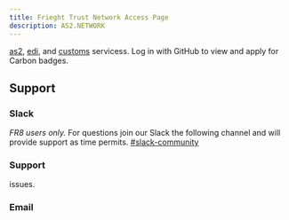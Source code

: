 ```yaml
---
title: Frieght Trust Network Access Page
description: AS2.NETWORK
---
```



<PageDescription>

 <a href="https://www.freighttrust.com/services/as2/overview">as2</a>, <a href="https://www.freighttrust.com/services/edi/overview">edi</a>, and <a href="https://www.freighttrust.com/services/customs/overview">customs</a> servicess. Log in with GitHub to view and apply for Carbon badges.

</PageDescription>

<AnchorAuth />

<Pictogram />

<EmailsNotification />

<MyBadges />

<BadgeForm />

<Row>
<Column>

## Support

</Column>
</Row>

### Slack

_FR8 users only._ For questions join our Slack 
the following channel and will provide support as time permits. [#slack-community](#)

### Support 


issues.

### Email



